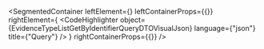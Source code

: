 
<SegmentedContainer
  leftElement={<EvidenceTypeListGetByIdentifierQueryDTODesc />}
  leftContainerProps={{}}
  rightElement={
    <CodeHighlighter
      object={EvidenceTypeListGetByIdentifierQueryDTOVisualJson}
      language={"json"}
      title={"Query"}
    />
  }
  rightContainerProps={{}}
/>
